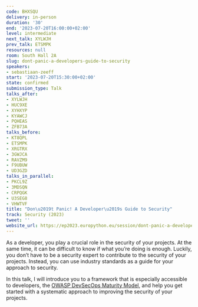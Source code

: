 ```yaml
---
code: BHXSQU
delivery: in-person
duration: '30'
end: '2023-07-20T16:00:00+02:00'
level: intermediate
next_talk: XYLWJH
prev_talk: ETSMPK
resources: null
room: South Hall 2A
slug: dont-panic-a-developers-guide-to-security
speakers:
- sebastiaan-zeeff
start: '2023-07-20T15:30:00+02:00'
state: confirmed
submission_type: Talk
talks_after:
- XYLWJH
- HUC9XE
- XYHXYP
- KYAWCJ
- PQHEAS
- ZFB73A
talks_before:
- KT8QPL
- ETSMPK
- XRGTRX
- 3GWJCA
- RAVZM9
- F9UBUW
- UD3GZD
talks_in_parallel:
- PKCL9Z
- 3MDSQN
- CRPQGK
- U3SEG8
- VHWTVF
title: "Don\u2019t Panic! A Developer\u2019s Guide to Security"
track: Security (2023)
tweet: ''
website_url: https://ep2023.europython.eu/session/dont-panic-a-developers-guide-to-security
---
```


As a developer, you play a crucial role in the security of your projects. At the same time, it can be difficult to know if what you’re doing is enough. Luckily, you don’t have to be a security expert to contribute to the security of your projects. Instead, you can use industry standards as a guide for your approach to security.

In this talk, I will introduce you to a framework that is especially accessible to developers, the [OWASP DevSecOps Maturity Model](https://owasp.org/www-project-devsecops-maturity-model/), and help you get started with a systematic approach to improving the security of your projects.